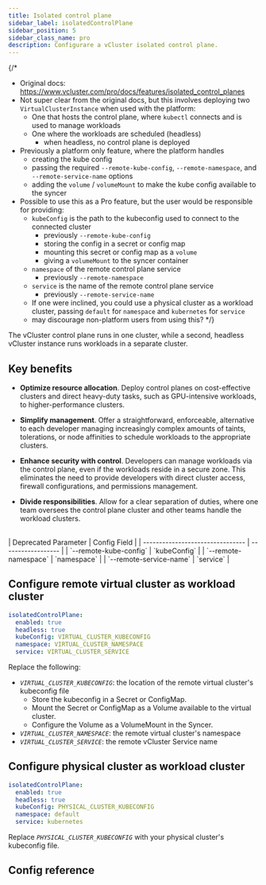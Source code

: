 ```yaml
---
title: Isolated control plane
sidebar_label: isolatedControlPlane
sidebar_position: 5
sidebar_class_name: pro
description: Configurare a vCluster isolated control plane.
---
```



{/* 
- Original docs: https://www.vcluster.com/pro/docs/features/isolated_control_planes
- Not super clear from the original docs, but this involves deploying two `VirtualClusterInstance` when used with the platform:
  - One that hosts the control plane, where `kubectl` connects and is used to manage workloads
  - One where the workloads are scheduled (headless)
    - when headless, no control plane is deployed
- Previously a platform only feature, where the platform handles
  - creating the kube config
  - passing the required `--remote-kube-config`, `--remote-namespace`, and `--remote-service-name` options
  - adding the `volume` / `volumeMount` to make the kube config available to the syncer
- Possible to use this as a Pro feature, but the user would be responsible for providing:
  - `kubeConfig` is the path to the kubeconfig used to connect to the connected cluster
    - previously `--remote-kube-config`
    - storing the config in a secret or config map
    - mounting this secret or config map as a `volume`
    - giving a `volumeMount` to the syncer container
  - `namespace` of the remote control plane service
    - previously `--remote-namespace`
  - `service` is the name of the remote control plane service
    - previously `--remote-service-name`
  - If one were inclined, you could use a physical cluster as a workload cluster, passing `default` for `namespace` and `kubernetes` for `service`
  - may discourage non-platform users from using this?
*/}

The vCluster control plane runs in one cluster, while a second, headless vCluster instance runs workloads in a separate cluster. 

## Key benefits

- **Optimize resource allocation**. Deploy control planes on cost-effective clusters and direct heavy-duty tasks, such as GPU-intensive workloads, to higher-performance clusters.

- **Simplify management**. Offer a straightforward, enforceable, alternative
to each developer managing increasingly complex amounts of taints, tolerations, or node affinities to schedule workloads to the appropriate clusters.

- **Enhance security with control**. Developers can manage workloads via the control plane, even if the workloads reside in a secure zone. This eliminates the need to provide developers with direct cluster access, firewall configurations, and permissions management.

- **Divide responsibilities**. Allow for a clear separation of duties, where one
team oversees the control plane cluster and other teams handle the workload clusters.

<br/>
| Deprecated Parameter             | Config Field       | 
| -------------------------------- | ------------------ | 
| `--remote-kube-config`  | `kubeConfig` |
| `--remote-namespace`         |  `namespace`        | 
| `--remote-service-name` | `service` |

## Configure remote virtual cluster as workload cluster

```yaml
isolatedControlPlane:
  enabled: true
  headless: true
  kubeConfig: VIRTUAL_CLUSTER_KUBECONFIG
  namespace: VIRTUAL_CLUSTER_NAMESPACE
  service: VIRTUAL_CLUSTER_SERVICE
```

Replace the following:

- _`VIRTUAL_CLUSTER_KUBECONFIG`_: the location of the remote virtual cluster's kubeconfig file
  - Store the kubeconfig in a Secret or ConfigMap.
  - Mount the Secret or ConfigMap as a Volume available to the virtual cluster.
  - Configure the Volume as a VolumeMount in the Syncer.     
- _`VIRTUAL_CLUSTER_NAMESPACE`_: the remote virtual cluster's namespace
- _`VIRTUAL_CLUSTER_SERVICE`_: the remote vCluster Service name

## Configure physical cluster as workload cluster

```yaml
isolatedControlPlane:
  enabled: true
  headless: true
  kubeConfig: PHYSICAL_CLUSTER_KUBECONFIG
  namespace: default
  service: kubernetes
```

Replace _`PHYSICAL_CLUSTER_KUBECONFIG`_ with your physical cluster's kubeconfig file.

<ProAdmonition/>

## Config reference

<ExperimentalIsolatedControlPlane/>